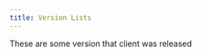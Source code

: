 ```yaml
---
title: Version Lists
---
```



These are some version that client was released

<CardGrid>
  <LinkCard
    title="Version 0.1.0"
    description="First version for Feather client."
    href="/changelogs/version1"
  />
  <LinkCard
    title="Version 0.2.0"
    description="Second version for Feather client."
    href="/changelogs/version2"
  />
</CardGrid>
